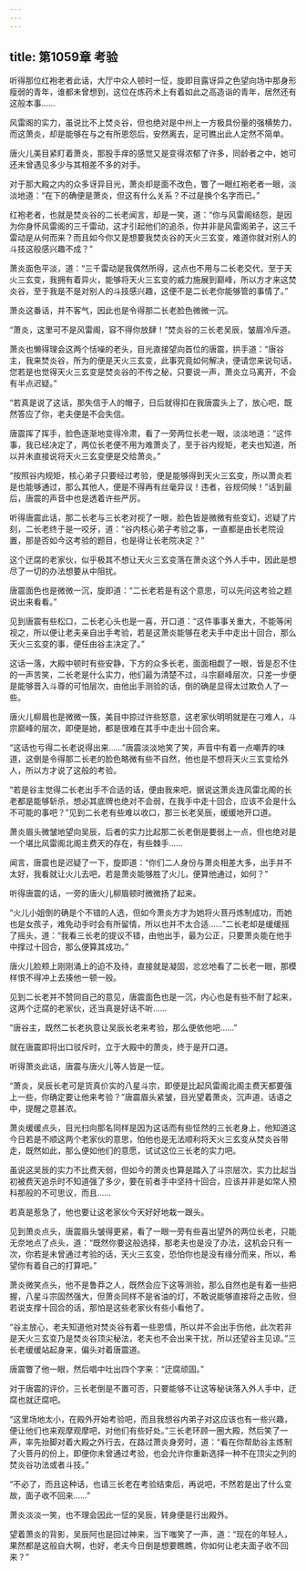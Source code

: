 ```yaml
---
---
---
```

title: 第1059章 考验
---



听得那位红袍老者此话，大厅中众人顿时一怔，旋即目露讶异之色望向场中那身形瘦弱的青年，谁都未曾想到，这位在炼药术上有着如此之高造诣的青年，居然还有这般本事……

风雷阁的实力，虽说比不上焚炎谷，但也绝对是中州上一方极具份量的强横势力，而这萧炎，却是能够在与之有所恩怨后，安然离去，足可瞧出此人定然不简单。

唐火儿美目紧盯着萧炎，那股手痒的感觉又是变得浓郁了许多，同龄者之中，她可还未曾遇见多少与其相差不多的对手。

对于那大殿之内的众多讶异目光，萧炎却是面不改色，瞥了一眼红袍老者一眼，淡淡地道：“在下的确便是萧炎，但这有什么关系？不过是换个名字而已。”

红袍老者，也就是焚炎谷的二长老闻言，却是一笑，道：“你与风雷阁结怨，是因为你身怀风雷阁的三千雷动，这才引起他们的追杀，你并非是风雷阁弟子，这三千雷动是从何而来？而且如今你又是想要我焚炎谷的天火三玄变，难道你就对别人的斗技这般感兴趣不成？”

萧炎面色平淡，道：“三千雷动是我偶然所得，这点也不用与二长老交代，至于天火三玄变，我拥有着异火，能够将天火三玄变的威力施展到巅峰，所以方才来这焚炎谷，至于我是不是对别人的斗技感兴趣，这便不是二长老你能够管的事情了。”

萧炎这番话，并不客气，因此也是令得那二长老脸色微微一沉。

“萧炎，这里可不是风雷阁，容不得你放肆！”焚炎谷的三长老吴辰，皱眉冷斥道。

萧炎也懒得理会这两个恬噪的老头，目光直接望向首位的唐震，拱手道：“唐谷主，我来焚炎谷，所为的便是天火三玄变，此事究竟如何解决，便请您来说句话，您若是也觉得天火三玄变是焚炎谷的不传之秘，只要说一声，萧炎立马离开，不会有半点迟疑。”

“若真是说了这话，那失信于人的帽子，日后就得扣在我唐震头上了，放心吧，既然答应了你，老夫便是不会失信。

唐震挥了挥手，脸色逐渐地变得冷肃，看了一旁两位长老一眼，淡淡地道：“这件事，我已经决定了，两位长老便不用为难萧炎了，至于谷内规矩，老夫也知道，所以并未直接说将天火三玄变便是交给萧炎。”

“按照谷内规矩，核心弟子只要经过考验，便是能够得到天火三玄变，所以萧炎若是也能够通过，那么其他人，便是不得再有丝毫异议！违者，谷规伺候！”话到最后，唐震的声音中也是透着许些严厉。

听得唐震此话，那二长老与三长老对视了一眼，脸色皆是微微有些变幻，迟疑了片刻，二长老终于是一咬牙，道：“谷内核心弟子考验之事，一直都是由长老院设置，那是否如今这考验的题目，也是得让长老院决定？”

这个迂腐的老家伙，似乎极其不想让天火三玄变落在萧炎这个外人手中，因此是想尽了一切的办法想要从中阻扰。

唐震面色也是微微一沉，旋即道：“二长老若是有这个意思，可以先问这考验之题说出来看看。”

见到唐震有些松口，二长老心头也是一喜，开口道：“这件事事关重大，不能等闲视之，所以便让老夫亲自出手考验，若是这萧炎能够在老夫手中走出十回合，那么天火三玄变的事，便任由谷主决定了。”

这话一落，大殿中顿时有些安静，下方的众多长老，面面相觑了一眼，皆是忍不住的一声苦笑，二长老是什么实力，他们最为清楚不过，斗宗巅峰层次，只差一步便是能够晋入斗尊的可怕层次，由他出手测验的话，倒的确是显得太过欺负人了一些。

唐火儿柳眉也是微微一簇，美目中掠过许些怒意，这老家伙明明就是在刁难人，斗宗巅峰的层次，即便是她，都是很难在其手中走出十回合来。

“这话也亏得二长老说得出来……”唐震淡淡地笑了笑，声音中有着一点嘲弄的味道，这倒是令得那二长老的脸色略微有些不自然，他也是不想将天火三玄变给外人，所以方才说了这般的考验。

“若是谷主觉得二长老出手不合适的话，便由我来吧，据说这萧炎连风雷北阁的长老都是能够斩杀，想必其底牌也绝对不会弱，在我手中走十回合，应该不会是什么不可能的事吧？”见到二长老有些难以收口，那三长老吴辰，缓缓地开口道。

萧炎眉头微皱地望向吴辰，后者的实力比起那二长老倒是要弱上一点，但也绝对是一个堪比风雷阁北阁主费天的存在，有些棘手……

闻言，唐震也是迟疑了一下，旋即道：“你们二人身份与萧炎相差大多，出手并不太好，我看就让火儿去吧，若是萧炎能够胜了火儿，便算他通过，如何？”

听得唐震的话，一旁的唐火儿柳眉顿时微微扬了起来。

“火儿小姐倒的确是个不错的人选，但如今萧炎方才为她将火菩丹炼制成功，而她也是女孩子，难免动手时会有所留情，所以也并不太合适……”二长老却是缓缓摇了摇头，道：“我看三长老的提议不错，由他出手，最为公正，只要萧炎能在他手中撑过十回合，那么便算其成功。”

唐火儿脸颊上刚刚涌上的迫不及待，直接就是凝固，忿忿地看了二长老一眼，那模样恨不得冲上去揍他一顿一般。

见到二长老并不赞同自己的意见，唐震面色也是一沉，内心也是有些不耐了起来，这两个迂腐的老家伙，还当真是好话不听……

“唐谷主，既然二长老执意让吴辰长老来考验，那么便依他吧……”

就在唐震即将出口驳斥时，立于大殿中的萧炎，终于是开口道。

听得萧炎此话，唐震与唐火儿等人皆是一怔。

“萧炎，吴辰长老可是货真价实的八星斗宗，即便是比起风雷阁北阁主费天都要强上一些，你确定要让他来考验？”唐震眉头紧皱，目光望着萧炎，沉声道，话语之中，提醒之意甚浓。

萧炎缓缓点头，目光扫向那名同样是因为这话而有些怔然的三长老身上，他知道这今日若是不顺这两个老家伙的意思，怕他也是无法顺利将天火三玄变从焚炎谷带走，既然如此，那么便如他们的意愿，试试这位三长老的实力吧。

虽说这吴辰的实力不比费天弱，但如今的萧炎也算是踏入了斗宗层次，实力比起当初被费天追杀时不知道强了多少，要在前者手中坚持十回合，应该并非是如常人预科那般的不可思议，而且……

若真是惹急了，他也要让这老家伙今天好好地栽一跟头。

见到萧炎点头，唐震眉头皱得更紧，看了一眼一旁有些喜出望外的两位长老，只能无奈地点了点头，道：“既然你要这般选择，那老夫也是没了办法，这机会只有一次，你若是未曾通过考验的话，天火三玄变，恐怕你也是没有缘分而来，所以，希望你有着自己的打算吧。”

萧炎微笑点头，他不是鲁莽之人，既然会应下这等测验，那么自然也是有着一些把握，八星斗宗固然强大，但萧炎同样不是省油的灯，不敢说能够直接将之击败，但若说支撑十回合的话，那怕是这些老家伙有些小看他了。

“谷主放心，老夫知道他对焚炎谷有着一些恩情，所以并不会出手伤他，此次若非是天火三玄变乃是焚炎谷顶尖秘法，老夫也不会出来干扰，所以还望谷主见谅。”三长老缓缓站起身来，偏头对着唐震道。

唐震瞥了他一眼，然后唱中吐出四个字来：“迂腐顽固。”

对于唐震的评价，三长老倒是不置可否，只要能够不让这等秘诀落入外人手中，迂腐也就迂腐吧。

“这里场地太小，在殿外开始考验吧，而且我想谷内弟子对这应该也有一些兴趣，便让他们也来观摩观摩吧，对他们有些好处。”三长老环顾一圈大殿，然后笑了一声，率先抬脚对着大殿之外行去，在路过萧炎身旁时，道：“看在你帮助谷主炼制了火菩丹的份上，即便你未曾通过考验，也会允许你重新选择一种不在顶尖之列的焚炎谷功法或者斗技。”

“不必了，而且这种话，也请三长老在考验结束后，再说吧，不然若是出了什么变故，面子收不回来……”

萧炎淡淡一笑，也不理会因此一怔的吴辰，转身便是行出殿外。

望着萧炎的背影，吴辰阿也是回过神来，当下嗤笑了一声，道：“现在的年轻人，果然都是这般自大啊，也好，老夫今日倒是想要瞧瞧，你如何让老夫面子收不回来？”